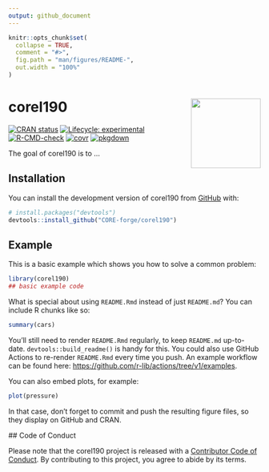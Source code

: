 ```yaml
---
output: github_document
---
```


<!-- README.md is generated from README.Rmd. Please edit that file -->

```r
knitr::opts_chunk$set(
  collapse = TRUE,
  comment = "#>",
  fig.path = "man/figures/README-",
  out.width = "100%"
)
```

# corel190 <img src="man/figures/logo.png" align="right" height="139" />

<!-- badges: start -->
[![CRAN status](https://www.r-pkg.org/badges/version/corel190)](https://CRAN.R-project.org/package=corel190)
[![Lifecycle: experimental](https://img.shields.io/badge/lifecycle-experimental-orange.svg)](https://lifecycle.r-lib.org/articles/stages.html#experimental)
[![R-CMD-check](https://github.com/CORE-forge/corel190/actions/workflows/R-CMD-check.yaml/badge.svg)](https://github.com/CORE-forge/corel190/actions/workflows/R-CMD-check.yaml)
[![covr](https://github.com/CORE-forge/corel190/actions/workflows/covr.yaml/badge.svg)](https://github.com/CORE-forge/corel190/actions/workflows/covr.yaml)
[![pkgdown](https://github.com/CORE-forge/corel190/actions/workflows/pkgdown.yaml/badge.svg)](https://github.com/CORE-forge/corel190/actions/workflows/pkgdown.yaml)
<!-- badges: end -->

The goal of corel190 is to ...

## Installation

You can install the development version of corel190 from [GitHub](https://github.com/) with:

``` r
# install.packages("devtools")
devtools::install_github("CORE-forge/corel190")
```

## Example

This is a basic example which shows you how to solve a common problem:

```r
library(corel190)
## basic example code
```

What is special about using `README.Rmd` instead of just `README.md`? You can include R chunks like so:

```r
summary(cars)
```

You'll still need to render `README.Rmd` regularly, to keep `README.md` up-to-date. `devtools::build_readme()` is handy for this. You could also use GitHub Actions to re-render `README.Rmd` every time you push. An example workflow can be found here: <https://github.com/r-lib/actions/tree/v1/examples>.

You can also embed plots, for example:

```r
plot(pressure)
```

In that case, don't forget to commit and push the resulting figure files, so they display on GitHub and CRAN.


  ## Code of Conduct
  
  Please note that the corel190 project is released with a [Contributor Code of Conduct](https://contributor-covenant.org/version/2/1/CODE_OF_CONDUCT.html). By contributing to this project, you agree to abide by its terms.
